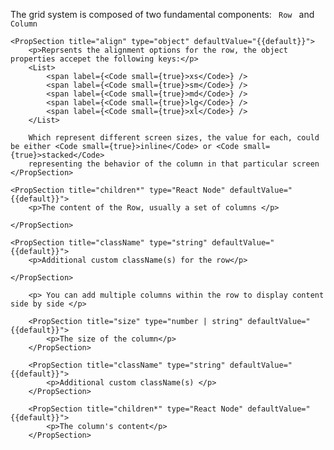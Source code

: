 
<PackageInstallGuide packageName="@wpmudev/sui-grid" />

<Section border={true}>
    <p> The grid system is composed of two fundamental components: <Code small={true}> Row </Code> and <Code small={true}> Column </Code></p>
</Section>

<Section title="Row Props" border={true}>

    <PropSection title="align" type="object" defaultValue="{{default}}">
    	<p>Reprsents the alignment options for the row, the object properties accepet the following keys:</p>
    	<List>
    		<span label={<Code small={true}>xs</Code>} />
    		<span label={<Code small={true}>sm</Code>} />
    		<span label={<Code small={true}>md</Code>} />
    		<span label={<Code small={true}>lg</Code>} />
    		<span label={<Code small={true}>xl</Code>} />
    	</List>

		Which represent different screen sizes, the value for each, could be either <Code small={true}>inline</Code> or <Code small={true}>stacked</Code>
		representing the behavior of the column in that particular screen
    </PropSection>

	<PropSection title="children*" type="React Node" defaultValue="{{default}}">
    	<p>The content of the Row, usually a set of columns </p>

    </PropSection>

	<PropSection title="className" type="string" defaultValue="{{default}}">
    	<p>Additional custom className(s) for the row</p>

    </PropSection>

</Section>

<Section title="Column Props" border={true}>

 		<p> You can add multiple columns within the row to display content side by side </p>

		<PropSection title="size" type="number | string" defaultValue="{{default}}">
    		<p>The size of the column</p>
    	</PropSection>

		<PropSection title="className" type="string" defaultValue="{{default}}">
    		<p>Additional custom className(s) </p>
    	</PropSection>

		<PropSection title="children*" type="React Node" defaultValue="{{default}}">
    		<p>The column's content</p>
    	</PropSection>
</Section>
